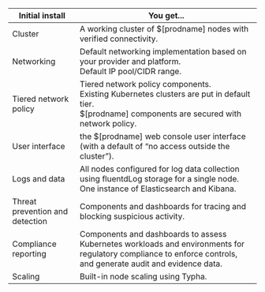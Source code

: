 | **Initial install**             | **You get...**                                                                                                                                                 |
| ------------------------------- | -------------------------------------------------------------------------------------------------------------------------------------------------------------- |
| Cluster                         | A working cluster of $[prodname] nodes with verified connectivity.                                                                                            |
| Networking                      | Default networking implementation based on your provider and platform. <br />Default IP pool/CIDR range.                                                       |
| Tiered network policy           | Tiered network policy components. <br />Existing Kubernetes clusters are put in default tier.<br />$[prodname] components are secured with network policy.    |
| User interface                  | the $[prodname] web console user interface (with a default of “no access outside the cluster”).                                                                       |
| Logs and data                   | All nodes configured for log data collection using fluentdLog storage for a single node.<br />One instance of Elasticsearch and Kibana.                        |
| Threat prevention and detection | Components and dashboards for tracing and blocking suspicious activity.                                                                                        |
| Compliance reporting            | Components and dashboards to assess Kubernetes workloads and environments for regulatory compliance to enforce controls, and generate audit and evidence data. |
| Scaling                         | Built-in node scaling using Typha.                                                                                                                             |
